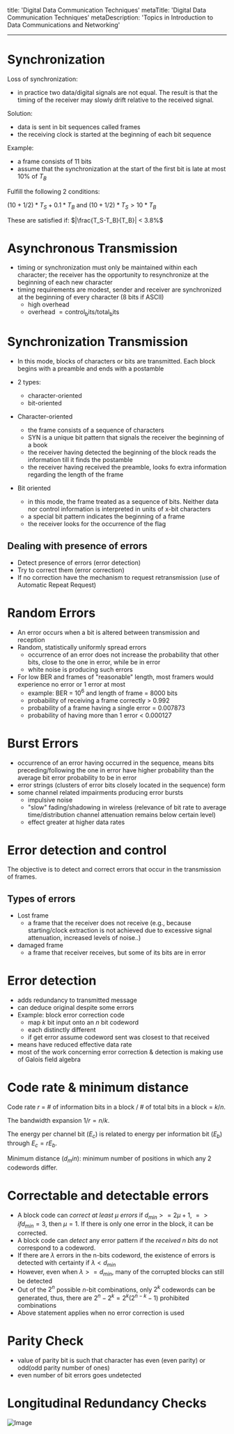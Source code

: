 title: 'Digital Data Communication Techniques'
metaTitle: 'Digital Data Communication Techniques'
metaDescription: 'Topics in Introduction to Data Communications and Networking'

---

<link
  rel="stylesheet"
  href="https://cdn.jsdelivr.net/npm/katex@0.11.0/dist/katex.min.css"
  integrity="sha384-BdGj8xC2eZkQaxoQ8nSLefg4AV4/AwB3Fj+8SUSo7pnKP6Eoy18liIKTPn9oBYNG"
  crossOrigin="anonymous"
/>

# Synchronization

Loss of synchronization:

- in practice two data/digital signals are not equal. The result is that the timing of the receiver may slowly drift relative to the received signal.

Solution:

- data is sent in bit sequences called frames
- the receiving clock is started at the beginning of each bit sequence

Example:

- a frame consists of 11 bits
- assume that the synchronization at the start of the first bit is late at most 10% of $T_B$

Fulfill the following 2 conditions:

$(10+1/2) * T_S + 0.1 * T_B$ and $(10+1/2) * T_S > 10 * T_B$

These are satisfied if: $|\frac{T_S-T_B}{T_B}| < 3.8%$

# Asynchronous Transmission

- timing or synchronization must only be maintained within each character; the receiver has the opportunity to resynchronize at the beginning of each new character
- timing requirements are modest, sender and receiver are synchronized at the beginning of every character (8 bits if ASCII)
  - high overhead
  - overhead $= \mathrm{control_bits}/\mathrm{total_bits}$

# Synchronization Transmission

- In this mode, blocks of characters or bits are transmitted. Each block begins with a preamble and ends with a postamble
- 2 types:

  - character-oriented
  - bit-oriented

- Character-oriented
  - the frame consists of a sequence of characters
  - SYN is a unique bit pattern that signals the receiver the beginning of a book
  - the receiver having detected the beginning of the block reads the information till it finds the postamble
  - the receiver having received the preamble, looks fo extra information regarding the length of the frame
- Bit oriented
  - in this mode, the frame treated as a sequence of bits. Neither data nor control information is interpreted in units of x-bit characters
  - a special bit pattern indicates the beginning of a frame
  - the receiver looks for the occurrence of the flag

## Dealing with presence of errors

- Detect presence of errors (error detection)
- Try to correct them (error correction)
- If no correction have the mechanism to request retransmission (use of Automatic Repeat Request)

# Random Errors

- An error occurs when a bit is altered between transmission and reception
- Random, statistically uniformly spread errors
  - occurrence of an error does not increase the probability that other bits, close to the one in error, while be in error
  - white noise is producing such errors
- For low BER and frames of "reasonable" length, most framers would experience no error or 1 error at most
  - example: BER = $10^6$ and length of frame = 8000 bits
  - probability of receiving a frame correctly > 0.992
  - probability of a frame having a single error = 0.007873
  - probability of having more than 1 error < 0.000127

# Burst Errors

- occurrence of an error having occurred in the sequence, means bits preceding/following the one in error have higher probability than the average bit error probability to be in error
- error strings (clusters of error bits closely located in the sequence) form
- some channel related impairments producing error bursts
  - impulsive noise
  - "slow" fading/shadowing in wireless (relevance of bit rate to average time/distribution channel attenuation remains below certain level)
  - effect greater at higher data rates

# Error detection and control

The objective is to detect and correct errors that occur in the transmission of frames.

## Types of errors

- Lost frame
  - a frame that the receiver does not receive (e.g., because starting/clock extraction is not achieved due to excessive signal attenuation, increased levels of noise..)
- damaged frame
  - a frame that receiver receives, but some of its bits are in error

# Error detection

- adds redundancy to transmitted message
- can deduce original despite some errors
- Example: block error correction code
  - map $k$ bit input onto an $n$ bit codeword
  - each distinctly different
  - if get error assume codeword sent was closest to that received
- means have reduced effective data rate
- most of the work concerning error correction & detection is making use of Galois field algebra

# Code rate & minimum distance

Code rate $r$ = # of information bits in a block / # of total bits in a block = $k/n$.

The bandwidth expansion $1/r = n/k$.

The energy per channel bit $(E_c)$ is related to energy per information bit ($E_b$) through $E_c = rE_b$.

Minimum distance ($d_min$): minimum number of positions in which any 2 codewords differ.

# Correctable and detectable errors

- A block code can _correct at least $\mu$ errors_ if $d_{min} >= 2\mu +1$, $=> if d_{min}=3$, then $\mu = 1$. If there is only one error in the block, it can be corrected.
- A block code can _detect_ any error pattern if the _received $n$ bits_ do not correspond to a codeword.
- If there are $\lambda$ errors in the n-bits codeword, the existence of errors is detected with certainty if $\lambda < d_{min}$
- However, even when $\lambda >= d_{min}$, many of the corrupted blocks can still be detected
- Out of the $2^n$ possible $n$-bit combinations, only $2^k$ codewords can be generated, thus, there are $2^n-2^k=2^k(2^{n-k}-1)$ prohibited combinations
- Above statement applies when no error correction is used

# Parity Check

- value of parity bit is such that character has even (even parity) or odd(odd parity number of ones)
- even number of bit errors goes undetected

# Longitudinal Redundancy Checks

![Image](https://t4planet.tripod.com/lrc4.GIF)
